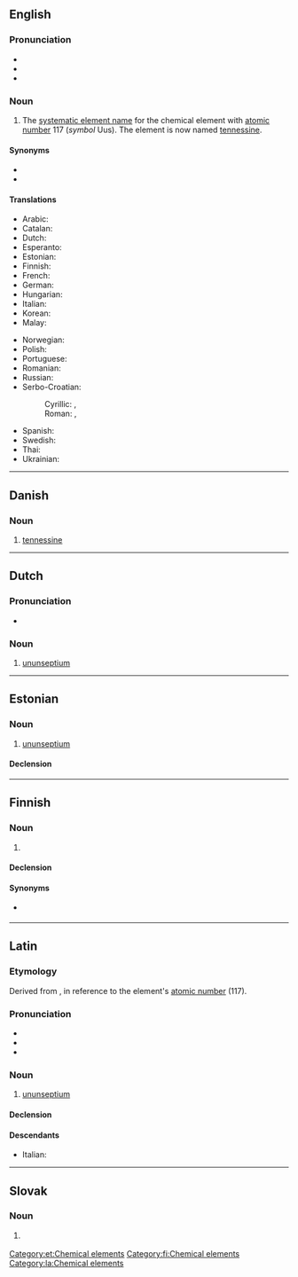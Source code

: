 {{also|Ununseptium}}
==English==
{{wikipedia}}
{{elements|Uus|livermorium|Lv|oganesson|Og}}

===Pronunciation===
* {{IPA|/uːnuːnˈsɛpti.əm/|lang=en}}
* {{audio|En-ununseptium.oga|lang=en}}
* {{hyphenation|un|un|sep|ti|um|lang=en}}

===Noun===
{{en-noun|-}}

# {{lb|en|dated}} The [[systematic element name]] for the chemical element with [[atomic number]] 117 (''symbol'' Uus). The element is now named [[tennessine]].

====Synonyms====
* {{l|en|eka-astatine}}
* {{l|en|tennessine}}

====Translations====
{{trans-top|element with atomic number 117}}
* Arabic: {{t|ar|أُنُون سِيبْتِيُوم|m|tr=ʾunun sibtiyum}}
* Catalan: {{t+|ca|ununsepti|m}}
* Dutch: {{t+|nl|ununseptium|n}}
* Esperanto: {{t+|eo|ununseptio}}
* Estonian: {{t|et|ununseptium}}
* Finnish: {{t+|fi|ununseptium}}
* French: {{t+|fr|ununseptium|m}}
* German: {{t+|de|Ununseptium|n}}
* Hungarian: {{t+|hu|ununseptium}}
* Italian: {{t+|it|ununseptio|m}}
* Korean: {{t|ko|우눈셉튬}}
* Malay: {{t|ms|ununseptium}}
{{trans-mid}}
* Norwegian: {{t|no|ununseptium}}
* Polish: {{t+|pl|ununseptium|m}}
* Portuguese: {{t+|pt|ununséptio|m}}
* Romanian: {{t+|ro|ununseptiu|n}}
* Russian: {{t+|ru|унунсе́птий|m}}
* Serbo-Croatian:
*: Cyrillic: {{t|sh|унунсептиј|m|sc=Cyrl}}, {{t|sh|унунсептијум|m|sc=Cyrl}}
*: Roman: {{t|sh|ununseptij|m}}, {{t|sh|ununseptijum|m}}
* Spanish: {{t+|es|ununseptio|m}}
* Swedish: {{t+|sv|ununseptium}}
* Thai: {{t|th|อูนอูนเซปเทียม|tr=ūnūnsêptiam}}
* Ukrainian: {{t|uk|унунсептій|m|tr=ununséptij}}
{{trans-bottom}}

----

==Danish==

===Noun===
{{da-noun}}

# [[tennessine]]

----

==Dutch==
{{wikipedia|lang=nl}}
{{elements|Uus|ununhexium|Uuh|ununoctium|Uuo|lang=nl}}

===Pronunciation===
* {{audio|Nl-ununseptium.ogg|Audio|lang=nl}}

===Noun===
{{nl-noun|n|-|-}}

# [[#English|ununseptium]]

----

==Estonian==

===Noun===
{{et-noun|ununseptiumi|ununseptiumi|par2=ununseptiumit}}

# [[#English|ununseptium]]

====Declension====
{{et-decl-seminar|ununseptium}}
{{et-decl-õpik|n=sg|ununseptium|i}}

[[Category:et:Chemical elements]]

----

==Finnish==
{{wikipedia|lang=fi}}

===Noun===
{{fi-noun}}

# {{lb|fi|dated}} {{l|en|ununseptium}}

====Declension====
{{fi-decl-risti|n=sg|ununseptium|||a|i=0}}

====Synonyms====
* {{sense|element 117}} {{l|fi|tennessiini}}

[[Category:fi:Chemical elements]]

----

==Latin==
{{wikipedia|lang=la}}

===Etymology===
Derived from {{suffix|la|[[ūnus|ūn(us)]] (“''one''”) + ''[[ūnus|ūn(us)]]'' + ''[[septem|sept(em)]]'' (“seven”)|ium|pos2=chemical element suffix}}, in reference to the element's [[atomic number]] (117).

===Pronunciation===
* {{la-IPA|eccl=yes|ūnūn.septium}}
* {{audio|La-cls-ununseptium.ogg|Audio (classical)|lang=la}}
* {{audio|La-ecc-ununseptium.ogg|Audio (ecclesiastical)|lang=la}}

===Noun===
{{la-noun|ūnūnseptium|ūnūnseptiī|n|second}}

# {{lb|la|New Latin}} [[#English|ununseptium]]

====Declension====
{{la-decl-2nd-N|ūnūnsepti}}

====Descendants====
* Italian: {{l|it|ununseptio}}

[[Category:la:Chemical elements]]

----

==Slovak==
{{elements|Uus|livermorium|Lv|ununoctium|Uuo|lang=sk}}

===Noun===
{{sk-noun|g=n|gen=ununseptia|decl=mesto}}

# {{l|en|ununseptium}} {{gloss|element}}